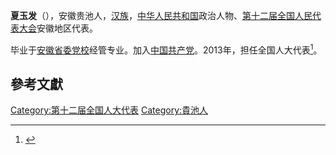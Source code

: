 '''夏玉发'''（{{bd|1965年||}}），安徽贵池人，[[汉族|汉族]]，[[中华人民共和国|中华人民共和国]]政治人物、[[第十二届全国人民代表大会|第十二届全国人民代表大会]]安徽地区代表。

毕业于[[安徽省委党校|安徽省委党校]]经管专业。加入[[中国共产党|中国共产党]]。2013年，担任全国人大代表<ref>{{cite news|title=全国人大代表信息-夏玉发|url= http://210.82.31.1:8084/delegate/viewDelegate.action?dbid=121004|accessdate=2013-04-05|newspaper=全国人大网|archive-url=https://web.archive.org/web/20180929064647/http://www.npc.gov.cn/delegate/viewDelegate.action?dbid=121004|archive-date=2018-09-29|dead-url=yes}}</ref>。

==參考文獻==
{{reflist}}
{{中国政治人物小作品}}

[[Category:第十二届全国人大代表|Category:第十二届全国人大代表]]
[[Category:貴池人|Category:貴池人]]